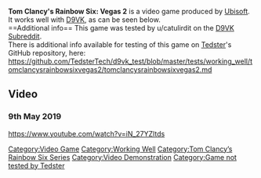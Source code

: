 <strong>Tom Clancy's Rainbow Six: Vegas 2</strong> is a video game produced by [[Ubisoft]].
<br />
It works well with [[D9VK]], as can be seen below.
<br />
==Additional info==
This game was tested by u/catulirdit on the [[D9VK Subreddit]].
<br />
There is additional info available for testing of this game on [[User:Tedster|Tedster]]'s GitHub repository, here:
<br />
https://github.com/TedsterTech/d9vk_test/blob/master/tests/working_well/tomclancysrainbowsixvegas2/tomclancysrainbowsixvegas2.md
==Video==
===9th May 2019===
<youtube>https://www.youtube.com/watch?v=iN_27YZltds</youtube>

[[Category:Video Game]]
[[Category:Working Well]]
[[Category:Tom Clancy’s Rainbow Six Series]]
[[Category:Video Demonstration]]
[[Category:Game not tested by Tedster]]
